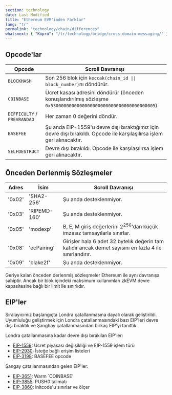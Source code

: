 ```yaml
---
section: technology
date: Last Modified
title: "Ethereum EVM'inden Farklar"
lang: "tr"
permalink: "technology/chain/differences"
whatsnext: { "Köprü": "/tr/technology/bridge/cross-domain-messaging/" }
---
```


## Opcode'lar

| Opcode                      | Scroll Davranışı                                                                                                 |
| --------------------------- | ---------------------------------------------------------------------------------------------------------------- |
| `BLOCKHASH`                 | Son 256 blok için `keccak(chain_id \|\| block_number)`nı döndürür.                                               |
| `COINBASE`                  | Ücret kasası adresini döndürür (önceden konuşlandırılmış sözleşme `0x5300000000000000000000000000000000000005`). |
| `DIFFICULTY` / `PREVRANDAO` | Her zaman 0 değerini döndür.                                                                                     |
| `BASEFEE`                   | Şu anda EIP-1559'u devre dışı bıraktığımız için devre dışı bırakıldı. Opcode ile karşılaşılırsa işlem geri alınacaktır.|
| `SELFDESTRUCT`              | Devre dışı bırakıldı. Opcode ile karşılaşılırsa işlem geri alınacaktır.                                          |

## Önceden Derlenmiş Sözleşmeler

| Adres | İsim         | Scroll Davranışı                                                                                 |
| ------- | ------------ | ----------------------------------------------------------------------------------------------- |
| '0x02' | 'SHA2-256' | Şu anda desteklenmiyor. |
| '0x03' | 'RIPEMD-160' | Şu anda desteklenmiyor. |
| '0x05' | 'modexp' | B, E, M giriş değerlerini $2^{256}$'dan küçük imzasız tamsayılarla sınırlar. |
| '0x08' | 'ecPairing' | Girişler hala 6 adet 32 ​​bytelık değerin tam katıdır ancak demet sayısını en fazla 4 ile sınırlandırır.
| '0x09' | 'blake2f' | Şu anda desteklenmiyor.                                                             |

Geriye kalan önceden derlenmiş sözleşmeler Ethereum ile aynı davranışa sahiptir. Ancak bir blok içindeki maksimum kullanımları zkEVM devre kapasitesine bağlı bir limit ile sınırlıdır.

## EIP'ler

Sıralayıcımız başlangıçta Londra çatallanmasına dayalı olarak geliştirildi. Uyumluluğu geliştirmek için Londra çatallanmasındaki bazı EIP'leri devre dışı bıraktık ve Şanghay çatallanmasından birkaç EIP'yi tanıttık.

Londra çatallanmasına kadar devre dışı bırakılan EIP'ler:

- [EIP-1559](https://eips.ethereum.org/EIPS/eip-1559): Ücret piyasası değişikliği ve EIP-1559 işlem türü
- [EIP-2930](https://eips.ethereum.org/EIPS/eip-2930): İsteğe bağlı erişim listeleri
- [EIP-3198](https://eips.ethereum.org/EIPS/eip-3198):  BASEFEE opcode

Şangay çatallanmasından gelen EIP'ler:

- [EIP-3651](https://eips.ethereum.org/EIPS/eip-3651): Warm `COINBASE'
- [EIP-3855](https://eips.ethereum.org/EIPS/eip-3855): PUSH0 talimatı
- [EIP-3860](https://eips.ethereum.org/EIPS/eip-3860): initcode'u sınırlar ve ölçer

